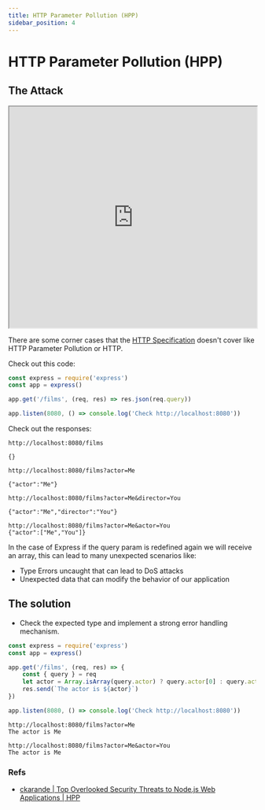 ```yaml
---
title: HTTP Parameter Pollution (HPP)
sidebar_position: 4
---
```


# HTTP Parameter Pollution (HPP)

## The Attack

<iframe width="100%" height="450"
src="https://www.youtube.com/embed/QVZBl8yxVX0">
</iframe>


There are some corner cases that the [HTTP Specification](https://tools.ietf.org/html/rfc2616) doesn't cover like HTTP Parameter Pollution or HTTP. 

Check out this code:

```js
const express = require('express')
const app = express()

app.get('/films', (req, res) => res.json(req.query))

app.listen(8080, () => console.log('Check http://localhost:8080'))
```

Check out the responses:

```
http://localhost:8080/films

{}
```


```
http://localhost:8080/films?actor=Me

{"actor":"Me"}
```


```
http://localhost:8080/films?actor=Me&director=You

{"actor":"Me","director":"You"}
```

```
http://localhost:8080/films?actor=Me&actor=You
{"actor":["Me","You"]}
```

In the case of Express if the query param is redefined again we will receive an array, this can lead to many unexpected scenarios like:

- Type Errors uncaught that can lead to DoS attacks
- Unexpected data that can modify the behavior of our application


## The solution

- Check the expected type and implement a strong error handling mechanism.

```js
const express = require('express')
const app = express()

app.get('/films', (req, res) => {
    const { query } = req
    let actor = Array.isArray(query.actor) ? query.actor[0] : query.actor;
    res.send(`The actor is ${actor}`)
})

app.listen(8080, () => console.log('Check http://localhost:8080'))
```

```
http://localhost:8080/films?actor=Me
The actor is Me
```

```
http://localhost:8080/films?actor=Me&actor=You
The actor is Me
``` 

### Refs

- [ckarande | Top Overlooked Security Threats to Node.js Web Applications | HPP](https://speakerdeck.com/ckarande/top-overlooked-security-threats-to-node-dot-js-web-applications?slide=48)